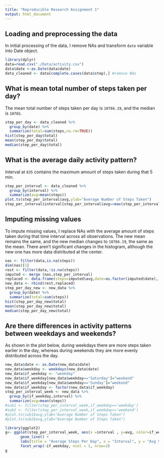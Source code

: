 ```yaml
---
title: "Reproducible Research Assignment 1"
output: html_document
---
```


## Loading and preprocessing the data
In initial processing of the data, I remove NAs and transform `date` variable into Date object.
```r
library(dplyr)
data=read.csv("./Data/activity.csv")
data$date <-as.Date(data$date)
data_cleaned <- data[complete.cases(data$step),] #remove NAs
```

## What is mean total number of steps taken per day?
The mean total number of steps taken per day is `10766.19`, and the median is `10765`.
```r
step_per_day <- data_cleaned %>%
  group_by(date) %>%
  summarize(total=sum(steps,na.rm=TRUE))
hist(step_per_day$total)
mean(step_per_day$total)
median(step_per_day$total)
```


## What is the average daily activity pattern?
Interval at `835` contains the maximum amount of steps taken during that 5 min.
```r
step_per_interval <- data_cleaned %>%
  group_by(interval) %>%
  summarize(avg=mean(steps))
plot.ts(step_per_interval$avg,ylab="Average Number of Steps Taken")  
step_per_interval$interval[step_per_interval$avg==max(step_per_interval$avg)]
```


## Imputing missing values
To impute missing values, I replace NAs with the average amount of steps taken during that time interval across all observations. The new mean remains the same, and the new median changes to ` 10766.19`, the same as the mean. There aren't significant changes in the histogram, although the new one has more data distributed at the center.
```r
nas <- filter(data,is.na(steps))
dim(nas)[1]
rest <- filter(data,!is.na(steps))
imputed <- merge (nas,step_per_interval)
replaced <- data.frame(steps=imputed$avg,date=as.factor(imputed$date),interval=imputed$interval)
new_data <- rbind(rest,replaced)
step_per_day_new <- new_data %>%
  group_by(date) %>%
  summarize(total=sum(steps))
hist(step_per_day_new$total)
mean(step_per_day_new$total)
median(step_per_day_new$total)
```

## Are there differences in activity patterns between weekdays and weekends?
As shown in the plot below, during weekdays there are more steps taken earlier in the day, whereas during weekends they are more evenly distributed across the day.
```r
new_data$date <- as.Date(new_data$date)
new_data$weekday <- weekdays(new_data$date)
new_data$if_weekday <- "weekday"
new_data$if_weekday[new_data$weekday=='Saturday']="weekend"
new_data$if_weekday[new_data$weekday=='Sunday']="weekend"
new_data$if_weekday <- factor(new_data$if_weekday)
step_per_interval_week <- new_data %>%
  group_by(if_weekday,interval) %>%
  summarize(avg=mean(steps))
#sub1 <- filter(step_per_interval_week,if_weekday=='weekday')
#sub2 <- filter(step_per_interval_week,if_weekday=='weekend')
#plot.ts(sub1$avg,ylab="Average Number of Steps Taken")  
#plot.ts(sub2$avg,ylab="Average Number of Steps Taken")  
```

```r
library(ggplot2)
g<- ggplot(step_per_interval_week, aes(x =interval , y=avg, color=if_weekday)) +
       geom_line() +
       labs(title = "Average Steps Per Day", x = "Interval", y = "Avg Steps") +
       facet_wrap(~if_weekday, ncol = 1, nrow=2)
g
```

